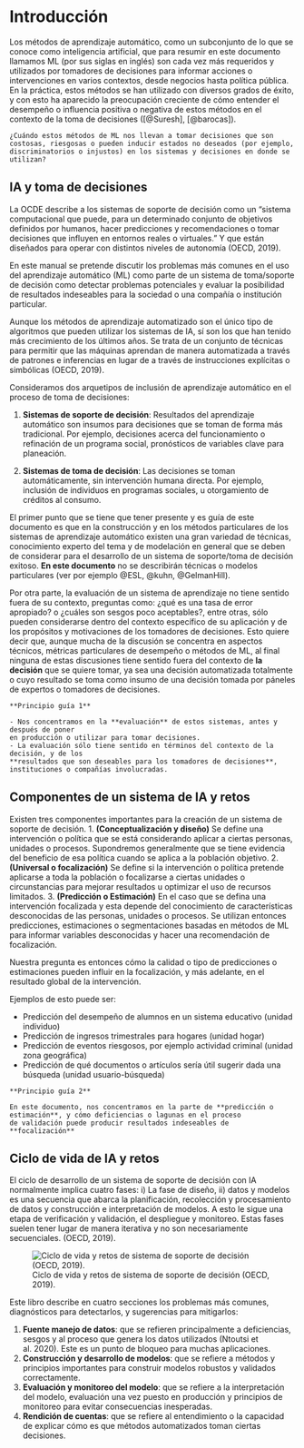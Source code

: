 \mainmatter

# Introducción {#intro}

Los métodos de aprendizaje automático, como un subconjunto de lo que se conoce como inteligencia artificial, que para resumir en este documento llamamos ML (por sus siglas en inglés) son cada vez más requeridos y utilizados por tomadores de decisiones para informar acciones o intervenciones en varios contextos, desde negocios hasta política pública. En la práctica, estos métodos se han utilizado con diversos grados de éxito, y con esto ha aparecido la preocupación creciente de cómo entender el desempeño o influencia positiva o negativa de estos métodos en el contexto de la toma de decisiones ([@Suresh], [@barocas]).


```block2

¿Cuándo estos métodos de ML nos llevan a tomar decisiones que son costosas, riesgosas o pueden inducir estados no deseados (por ejemplo, discriminatorios o injustos) en los sistemas y decisiones en donde se utilizan?

```


## IA y toma de decisiones

La OCDE describe a los sistemas de soporte de decisión como un “sistema computacional que puede, para un determinado conjunto de objetivos definidos por humanos, hacer predicciones y recomendaciones o tomar decisiones que influyen en entornos reales o virtuales.” Y que están diseñados para operar con distintos niveles de autonomía (OECD, 2019).

En este manual se pretende discutir los problemas más comunes en el uso del aprendizaje automático (ML) como parte de un sistema de toma/soporte de decisión como detectar problemas potenciales y evaluar la posibilidad de resultados indeseables para la sociedad o una compañía o institución particular. 

Aunque los métodos de aprendizaje automatizado son el único tipo de algoritmos que pueden utilizar los sistemas de IA, sí son los que han tenido más crecimiento de los últimos años. Se trata de un conjunto de técnicas para permitir que las máquinas aprendan de manera automatizada a través de patrones e inferencias en lugar de a través de instrucciones explícitas o simbólicas (OECD, 2019). 

Consideramos dos arquetipos de inclusión de aprendizaje automático en el proceso 
de toma de decisiones:

1. **Sistemas de soporte de decisión**: Resultados del aprendizaje automático son insumos para decisiones que se toman de forma más tradicional. Por ejemplo, decisiones acerca del funcionamiento o refinación de un programa social, pronósticos de variables clave para planeación.

2. **Sistemas de toma de decisión**: Las decisiones se toman automáticamente, sin intervención humana directa. Por ejemplo, inclusión de individuos en programas sociales, u otorgamiento de créditos al consumo.

El primer punto que se tiene que tener presente y es guía de este documento es que en la construcción y en los métodos particulares de los sistemas de aprendizaje automático existen una gran variedad de técnicas, conocimiento experto del tema y de modelación en general que se deben de considerar para el desarrollo de un sistema de soporte/toma de decisión exitoso. **En este documento** no se describirán técnicas o modelos particulares  (ver por ejemplo @ESL, @kuhn, @GelmanHill). 

Por otra parte, la evaluación de un sistema de aprendizaje no tiene sentido fuera de su contexto, preguntas como: ¿qué es una tasa de error apropiado? o ¿cuáles son sesgos poco aceptables?, entre otras, sólo pueden considerarse dentro del contexto específico de su aplicación y de los propósitos y motivaciones de los tomadores de decisiones. Esto quiere decir que, aunque mucha de la discusión se concentra en aspectos técnicos, métricas particulares de desempeño o métodos de ML, al final ninguna de estas discusiones tiene sentido fuera del contexto de **la decisión** que se quiere tomar, ya sea una decisión automatizada totalmente o cuyo resultado se toma como insumo de una decisión tomada por páneles de expertos o tomadores de decisiones.


```block2
**Principio guía 1**

- Nos concentramos en la **evaluación** de estos sistemas, antes y después de poner 
en producción o utilizar para tomar decisiones.
- La evaluación sólo tiene sentido en términos del contexto de la decisión, y de los
**resultados que son deseables para los tomadores de decisiones**, instituciones o compañías involucradas.

```


## Componentes de un sistema de IA y retos
Existen tres componentes importantes para la creación de un sistema de soporte de decisión. 
1. **(Conceptualización y diseño)** Se define una intervención o política que se está considerando aplicar a ciertas personas, unidades o procesos. Supondremos generalmente que se tiene evidencia del beneficio de esa política cuando se aplica a la población objetivo.
2. **(Universal o focalización)** Se define si la intervención o política pretende aplicarse a toda la población o focalizarse a ciertas unidades o circunstancias para mejorar resultados u optimizar el uso de recursos limitados.
3. **(Predicción o Estimación)** En el caso que se defina una intervención focalizada y esta  depende del conocimiento de características desconocidas de las personas, unidades o procesos. Se utilizan entonces predicciones, estimaciones o segmentaciones basadas en métodos de ML para informar variables desconocidas y hacer una recomendación de focalización.

Nuestra pregunta es entonces cómo la calidad o tipo de predicciones o estimaciones pueden influir en la focalización, y más adelante, en el resultado global de la intervención.

Ejemplos de esto puede ser:

- Predicción del desempeño de alumnos en un sistema educativo (unidad individuo)
- Predicción de ingresos trimestrales para hogares (unidad hogar)
- Predicción de eventos riesgosos, por ejemplo actividad criminal (unidad zona geográfica)
- Predicción de qué documentos o artículos sería útil sugerir dada una búsqueda (unidad
usuario-búsqueda)


```block2
**Principio guía 2**

En este documento, nos concentramos en la parte de **predicción o estimación**, y cómo deficiencias o lagunas en el proceso
de validación puede producir resultados indeseables de **focalización**
```

\pagebreak

## Ciclo de vida de IA y retos
El ciclo de desarrollo de un sistema de soporte de decisión con IA normalmente implica cuatro fases: i) La fase de diseño, ii) datos y modelos es una secuencia que abarca la planificación, recolección y procesamiento de datos y construcción e interpretación de modelos. A esto le sigue una etapa de verificación y validación, el despliegue y monitoreo. Estas fases suelen tener lugar de manera iterativa y no son necesariamente secuenciales. (OECD, 2019).

![Ciclo de vida y retos de sistema de soporte de decisión  (OECD, 2019).
](images/ciclo-vida-retos.png)

Este libro describe en cuatro secciones los problemas más comunes, diagnósticos para detectarlos, y sugerencias para mitigarlos:


1. **Fuente manejo de datos**: que se refieren principalmente a deficiencias, sesgos y al proceso que genera los datos utilizados (Ntoutsi et al. 2020). Este es un punto de bloqueo para muchas aplicaciones.
2. **Construcción y desarrollo de modelos**: que se refiere a métodos y principios importantes para construir modelos robustos y validados correctamente.
3. **Evaluación y monitoreo del modelo**: que se refiere a la interpretación del modelo, evaluación una vez puesto en producción y principios de monitoreo para evitar consecuencias inesperadas.
4. **Rendición de cuentas**: que se refiere al entendimiento o la capacidad de explicar cómo es que métodos automatizados toman ciertas decisiones.


